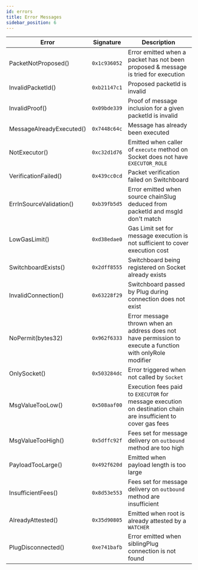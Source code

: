 ```yaml
---
id: errors
title: Error Messages
sidebar_position: 6
---
```


| Error                    | Signature    | Description                                                                                                     |
| ------------------------ | ------------ | --------------------------------------------------------------------------------------------------------------- |
| PacketNotProposed()      | `0x1c936052` | Error emitted when a packet has not been proposed & message is tried for execution                              |
| InvalidPacketId()        | `0xb21147c1` | Proposed packetId is invalid                                                                                    |
| InvalidProof()           | `0x09bde339` | Proof of message inclusion for a given packetId is invalid                                                      |
| MessageAlreadyExecuted() | `0x7448c64c` | Message has already been executed                                                                               |
| NotExecutor()            | `0xc32d1d76` | Emitted when caller of `execute` method on Socket does not have `EXECUTOR_ROLE`                                 |
| VerificationFailed()     | `0x439cc0cd` | Packet verification failed on Switchboard                                                                       |
| ErrInSourceValidation()  | `0xb39fb5d5` | Error emitted when source chainSlug deduced from packetId and msgId don't match                                 |
| LowGasLimit()            | `0xd38edae0` | Gas Limit set for message execution is not sufficient to cover execution cost                                   |
| SwitchboardExists()      | `0x2dff8555` | Switchboard being registered on Socket already exists                                                           |
| InvalidConnection()      | `0x63228f29` | Switchboard passed by Plug during connection does not exist                                                     |
| NoPermit(bytes32)        | `0x962f6333` | Error message thrown when an address does not have permission to execute a function with onlyRole modifier      |
| OnlySocket()             | `0x503284dc` | Error triggered when not called by `Socket`                                                                     |
| MsgValueTooLow()         | `0x508aaf00` | Execution fees paid to `EXECUTOR` for message execution on destination chain are insufficient to cover gas fees |
| MsgValueTooHigh()        | `0x5dffc92f` | Fees set for message delivery on `outbound` method are too high                                                 |
| PayloadTooLarge()        | `0x492f620d` | Emitted when payload length is too large                                                                        |
| InsufficientFees()       | `0x8d53e553` | Fees set for message delivery on `outbound` method are insufficient                                             |
| AlreadyAttested()        | `0x35d90805` | Emitted when root is already attested by a `WATCHER`                                                            |
| PlugDisconnected()       | `0xe741bafb` | Error emitted when siblingPlug connection is not found                                                          |
